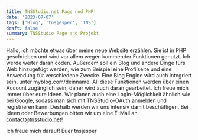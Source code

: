 ```yaml
---
title: TNSStudio.net Page nnd PHP!
date: '2023-07-07'
tags: ['Blog', 'tnsjesper', 'TNS']
draft: false
summary: TNSStudio Page and Projekt
---
```


Hallo, ich möchte etwas über meine neue Website erzählen.
Sie ist in PHP geschrieben und wird vor allem wegen kommender Funktionen genutzt.
Ich werde weiter daran coden. Außerdem soll ein Blog und andere Dinge fürs Web hinzugefügt werden, wie zum Beispiel eine Profilseite und eine Anwendung für verschiedene Zwecke.
Eine Blog Engine wird auch integriert sein, unter myblog.com/deinname. All diese Funktionen werden über einen Account zugänglich sein, daher wird auch daran gearbeitet.
Ich freue mich immer über eure Ideen. Wir planen auch eine Login-Möglichkeit ähnlich wie bei Google, sodass man sich mit TNSStudio-OAuth anmelden und registrieren kann.
Deshalb werden wir uns intensiv damit beschäftigen. Bei Ideen oder Bewerbungen bitten wir um eine E-Mail an contact@tnsstudio.net!

Ich freue mich darauf! Euer tnsjesper
